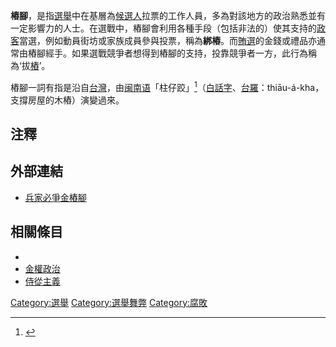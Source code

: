 '''樁腳'''，是指[[選舉|選舉]]中在基層為[[候選人|候選人]]拉票的工作人員，多為對該地方的政治熟悉並有一定影響力的人士。在選戰中，樁腳會利用各種手段（包括非法的）使其支持的[[政客|政客]]當選，例如動員街坊或家族成員參與投票，稱為'''綁樁'''。而[[賄選|賄選]]的金錢或禮品亦通常由樁腳經手。如果選戰競爭者想得到樁腳的支持，投靠競爭者一方，此行為稱為‘拔[[桩基础|樁]]’。

樁腳一詞有指是沿自[[台灣|台灣]]，由[[闽南语|闽南语]]「柱仔跤」<ref>{{Cite web|title=柱仔跤 thiāu-á-kha|url=https://twblg.dict.edu.tw/holodict_new/phrase/5105|access-date=2021-06-23|work=twblg.dict.edu.tw|archive-date=2021-06-24|archive-url=https://web.archive.org/web/20210624203914/https://twblg.dict.edu.tw/holodict_new/phrase/5105|dead-url=no}}</ref>（[[白話字|白話字]]、[[台羅|台羅]]：thiāu-á-kha，支撐房屋的木樁）演變過來。

==注釋==
{{reflist}}

== 外部連結 ==
{{commonscat|Election-stub}}
*[http://www.cw.com.tw/article/article.action?id=5036790 兵家必爭金樁腳] {{Wayback|url=http://www.cw.com.tw/article/article.action?id=5036790 |date=20160304090735 }}
{{Election-stub}}

== 相關條目 ==
*{{link-en|政治機器|Political machine}}
*[[金權政治|金權政治]]
*[[侍從主義|侍從主義]]

[[Category:選舉|Category:選舉]][[Category:選舉舞弊|Category:選舉舞弊]][[Category:腐敗|Category:腐敗]]
